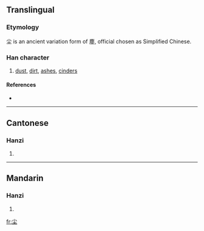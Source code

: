 {{also|塵}}
==Translingual==

===Etymology===
尘 is an ancient variation form of 塵, official chosen as Simplified Chinese.

===Han character===
{{Han char|rn=42|rad=小|as=03|sn=6|four=|canj=火土 (FG), X火土 (XFG)}}

# [[dust]], [[dirt]], [[ashes]], [[cinders]]

====References====
* {{Han ref|kx=0297.060|dkj=07484|dj=0591.080|hdz=10419.050|uh=5C18|ud=23576}}

----

==Cantonese==

===Hanzi===
{{yue-hanzi|jyut=|y=chan4|tra=塵}}

# {{defn|Cantonese}}

----

==Mandarin==

===Hanzi===
{{cmn-hanzi|tra=塵|pin=[[chén]] ([[chen2]])|wg=ch'en<sup>2</sup>}}

# {{defn|Mandarin}}

[[fr:尘]]